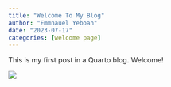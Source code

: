 ```yaml
---
title: "Welcome To My Blog"
author: "Emmnauel Yeboah"
date: "2023-07-17"
categories: [welcome page]
---
```


This is my first post in a Quarto blog. Welcome!

![](thumbnail.jpg)
